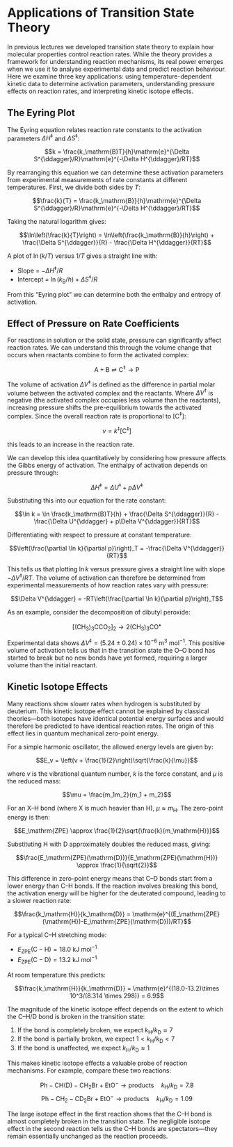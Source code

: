 # Applications of Transition State Theory {#lecture9}

In previous lectures we developed transition state theory to explain how molecular properties control reaction rates. While the theory provides a framework for understanding reaction mechanisms, its real power emerges when we use it to analyse experimental data and predict reaction behaviour. Here we examine three key applications: using temperature-dependent kinetic data to determine activation parameters, understanding pressure effects on reaction rates, and interpreting kinetic isotope effects.

## The Eyring Plot

The Eyring equation relates reaction rate constants to the activation parameters $\Delta H^{\ddagger}$ and $\Delta S^{\ddagger}$:

$$k = \frac{k_\mathrm{B}T}{h}\mathrm{e}^{\Delta S^{\ddagger}/R}\mathrm{e}^{-\Delta H^{\ddagger}/RT}$$

By rearranging this equation we can determine these activation parameters from experimental measurements of rate constants at different temperatures. First, we divide both sides by $T$:

$$\frac{k}{T} = \frac{k_\mathrm{B}}{h}\mathrm{e}^{\Delta S^{\ddagger}/R}\mathrm{e}^{-\Delta H^{\ddagger}/RT}$$

Taking the natural logarithm gives:

$$\ln\left(\frac{k}{T}\right) = \ln\left(\frac{k_\mathrm{B}}{h}\right) + \frac{\Delta S^{\ddagger}}{R} - \frac{\Delta H^{\ddagger}}{RT}$$

A plot of $\ln(k/T)$ versus $1/T$ gives a straight line with:

- Slope = $-\Delta H^{\ddagger}/R$
- Intercept = $\ln(k_\mathrm{B}/h) + \Delta S^{\ddagger}/R$

From this "Eyring plot" we can determine both the enthalpy and entropy of activation.

## Effect of Pressure on Rate Coefficients

For reactions in solution or the solid state, pressure can significantly affect reaction rates. We can understand this through the volume change that occurs when reactants combine to form the activated complex:

$$\mathrm{A} + \mathrm{B} \rightleftharpoons \mathrm{C}^{\ddagger} \longrightarrow \mathrm{P}$$

The volume of activation $\Delta V^{\ddagger}$ is defined as the difference in partial molar volume between the activated complex and the reactants. Where $\Delta V^{\ddagger}$ is negative (the activated complex occupies less volume than the reactants), increasing pressure shifts the pre-equilibrium towards the activated complex. Since the overall reaction rate is proportional to $[\mathrm{C}^{\ddagger}]$:

$$\nu = k^{\ddagger}[\mathrm{C}^{\ddagger}]$$

this leads to an increase in the reaction rate.

We can develop this idea quantitatively by considering how pressure affects the Gibbs energy of activation. The enthalpy of activation depends on pressure through:

$$\Delta H^{\ddagger} = \Delta U^{\ddagger} + p\Delta V^{\ddagger}$$

Substituting this into our equation for the rate constant:

$$\ln k = \ln \frac{k_\mathrm{B}T}{h} + \frac{\Delta S^{\ddagger}}{R} - \frac{\Delta U^{\ddagger} + p\Delta V^{\ddagger}}{RT}$$

Differentiating with respect to pressure at constant temperature:

$$\left(\frac{\partial \ln k}{\partial p}\right)_T = -\frac{\Delta V^{\ddagger}}{RT}$$

This tells us that plotting $\ln k$ versus pressure gives a straight line with slope $-\Delta V^{\ddagger}/RT$. The volume of activation can therefore be determined from experimental measurements of how reaction rates vary with pressure:

$$\Delta V^{\ddagger} = -RT\left(\frac{\partial \ln k}{\partial p}\right)_T$$

As an example, consider the decomposition of dibutyl peroxide:

$$[(\mathrm{CH}_3)_3\mathrm{CCO}_2]_2 \longrightarrow 2(\mathrm{CH}_3)_3\mathrm{CO}^\bullet$$

Experimental data shows $\Delta V^{\ddagger} = (5.24 \pm 0.24) \times 10^{-6}~\mathrm{m^3~mol^{-1}}$. This positive volume of activation tells us that in the transition state the O–O bond has started to break but no new bonds have yet formed, requiring a larger volume than the initial reactant.

## Kinetic Isotope Effects

Many reactions show slower rates when hydrogen is substituted by deuterium. This kinetic isotope effect cannot be explained by classical theories—both isotopes have identical potential energy surfaces and would therefore be predicted to have identical reaction rates. The origin of this effect lies in quantum mechanical zero-point energy.

For a simple harmonic oscillator, the allowed energy levels are given by:

$$E_v = \left(v + \frac{1}{2}\right)\sqrt{\frac{k}{\mu}}$$

where $v$ is the vibrational quantum number, $k$ is the force constant, and $\mu$ is the reduced mass:

$$\mu = \frac{m_1m_2}{m_1 + m_2}$$

For an X–H bond (where X is much heavier than H), $\mu \approx m_\mathrm{H}$. The zero-point energy is then:

$$E_\mathrm{ZPE} \approx \frac{1}{2}\sqrt{\frac{k}{m_\mathrm{H}}}$$

Substituting H with D approximately doubles the reduced mass, giving:

$$\frac{E_\mathrm{ZPE}(\mathrm{D})}{E_\mathrm{ZPE}(\mathrm{H})} \approx \frac{1}{\sqrt{2}}$$

This difference in zero-point energy means that C–D bonds start from a lower energy than C–H bonds. If the reaction involves breaking this bond, the activation energy will be higher for the deuterated compound, leading to a slower reaction rate:

$$\frac{k_\mathrm{H}}{k_\mathrm{D}} = \mathrm{e}^{(E_\mathrm{ZPE}(\mathrm{H})-E_\mathrm{ZPE}(\mathrm{D}))/RT}$$

For a typical C–H stretching mode:

- $E_\mathrm{ZPE}(\mathrm{C-H}) = 18.0~\mathrm{kJ~mol^{-1}}$
- $E_\mathrm{ZPE}(\mathrm{C-D}) = 13.2~\mathrm{kJ~mol^{-1}}$

At room temperature this predicts:

$$\frac{k_\mathrm{H}}{k_\mathrm{D}} = \mathrm{e}^{(18.0-13.2)\times 10^3/(8.314 \times 298)} = 6.9$$

The magnitude of the kinetic isotope effect depends on the extent to which the C–H/D bond is broken in the transition state:

1. If the bond is completely broken, we expect $k_\mathrm{H}/k_\mathrm{D} \approx 7$
2. If the bond is partially broken, we expect $1 < k_\mathrm{H}/k_\mathrm{D} < 7$
3. If the bond is unaffected, we expect $k_\mathrm{H}/k_\mathrm{D} \approx 1$

This makes kinetic isotope effects a valuable probe of reaction mechanisms. For example, compare these two reactions:

$$\mathrm{Ph-CH(D)-CH_2Br + EtO^-} \longrightarrow \mathrm{products} \quad k_\mathrm{H}/k_\mathrm{D} = 7.8$$
$$\mathrm{Ph-CH_2-CD_2Br + EtO^-} \longrightarrow \mathrm{products} \quad k_\mathrm{H}/k_\mathrm{D} = 1.09$$

The large isotope effect in the first reaction shows that the C–H bond is almost completely broken in the transition state. The negligible isotope effect in the second reaction tells us the C–H bonds are spectators—they remain essentially unchanged as the reaction proceeds.
